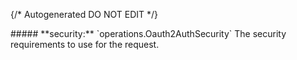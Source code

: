 {/* Autogenerated DO NOT EDIT  */}

<Collapsible>
    ##### **security:** `operations.Oauth2AuthSecurity`
    The security requirements to use for the request.
    <Collapsible.Break/>
    <Oauth2AuthSecurity/>
</Collapsible>

